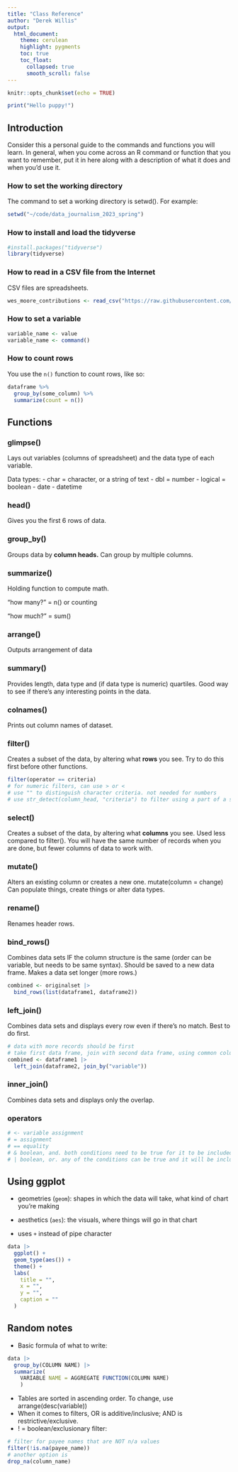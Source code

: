 ```yaml
---
title: "Class Reference"
author: "Derek Willis"
output:
  html_document:
    theme: cerulean
    highlight: pygments
    toc: true
    toc_float:
      collapsed: true
      smooth_scroll: false
---
```


```r
knitr::opts_chunk$set(echo = TRUE)
```

```r
print("Hello puppy!")
```

## Introduction

Consider this a personal guide to the commands and functions you will learn. In general, when you come across an R command or function that you want to remember, put it in here along with a description of what it does and when you'd use it.

### How to set the working directory

The command to set a working directory is setwd(). For example:

```r
setwd("~/code/data_journalism_2023_spring")
```

### How to install and load the tidyverse

```r
#install.packages("tidyverse")
library(tidyverse)
```

### How to read in a CSV file from the Internet

CSV files are spreadsheets.

```r
wes_moore_contributions <- read_csv("https://raw.githubusercontent.com/stephenneukam/CNS_Annapolis/main/Campaign_finance/Moore_ContributionsList.csv")
```

### How to set a variable

```r
variable_name <- value
variable_name <- command()
```

### How to count rows

You use the `n()` function to count rows, like so:

```r
dataframe %>% 
  group_by(some_column) %>% 
  summarize(count = n())
```

## Functions

### glimpse()

Lays out variables (columns of spreadsheet) and the data type of each variable.

Data types: - char = character, or a string of text - dbl = number - logical = boolean - date - datetime

### head()

Gives you the first 6 rows of data.

### group_by()

Groups data by **column heads.** Can group by multiple columns.

### summarize()

Holding function to compute math.

"how many?" = n() or counting

"how much?" = sum()

### arrange()

Outputs arrangement of data

### summary()

Provides length, data type and (if data type is numeric) quartiles. Good way to see if there's any interesting points in the data.

### colnames()

Prints out column names of dataset.

### filter()

Creates a subset of the data, by altering what **rows** you see. Try to do this first before other functions.

```r
filter(operator == criteria)
# for numeric filters, can use > or <
# use "" to distinguish character criteria. not needed for numbers
# use str_detect(column_head, "criteria") to filter using a part of a string
```

### select()

Creates a subset of the data, by altering what **columns** you see. Used less compared to filter(). You will have the same number of records when you are done, but fewer columns of data to work with.

### mutate()

Alters an existing column or creates a new one. mutate(column = change) Can populate things, create things or alter data types.

### rename()

Renames header rows.

### bind_rows()

Combines data sets IF the column structure is the same (order can be variable, but needs to be same syntax). Should be saved to a new data frame. Makes a data set longer (more rows.)

```r
combined <- originalset |> 
  bind_rows(list(dataframe1, dataframe2))

```

### left_join()

Combines data sets and displays every row even if there's no match. Best to do first.

```r
# data with more records should be first
# take first data frame, join with second data frame, using common column name as the key
combined <- dataframe1 |> 
  left_join(dataframe2, join_by("variable"))

```

### inner_join()

Combines data sets and displays only the overlap.

### operators

```r
# <- variable assignment
# = assignment
# == equality
# & boolean, and. both conditions need to be true for it to be included
# | boolean, or. any of the conditions can be true and it will be included
```

## Using ggplot

-   geometries (`geom`): shapes in which the data will take, what kind of chart you're making

-   aesthetics (`aes`): the visuals, where things will go in that chart

-   uses `+` instead of pipe character

```r
data |> 
  ggplot() +
  geom_type(aes()) +
  theme() +
  labs(
    title = "",
    x = "",
    y = "",
    caption = ""
  )
```

## Random notes

-   Basic formula of what to write:

```r
data |>
  group_by(COLUMN NAME) |>
  summarize(
    VARIABLE NAME = AGGREGATE FUNCTION(COLUMN NAME)
    )
```

-   Tables are sorted in ascending order. To change, use arrange(desc(variable))
-   When it comes to filters, OR is additive/inclusive; AND is restrictive/exclusive.
-   ! = boolean/exclusionary filter:

```r
# filter for payee names that are NOT n/a values
filter(!is.na(payee_name))
# another option is
drop_na(column_name)
```
